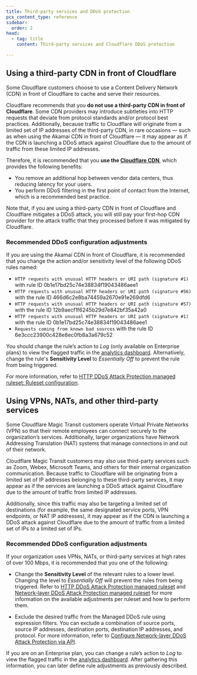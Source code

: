 ```yaml
---
title: Third-party services and DDoS protection
pcx_content_type: reference
sidebar:
  order: 2
head:
  - tag: title
    content: Third-party services and Cloudflare DDoS protection

---
```



## Using a third-party CDN in front of Cloudflare

Some Cloudflare customers choose to use a <GlossaryTooltip term="content delivery network (CDN)">Content Delivery Network (CDN)</GlossaryTooltip> in front of Cloudflare to cache and serve their resources.

Cloudflare recommends that you **do not use a third-party CDN in front of Cloudflare**. Some CDN providers may introduce subtleties into HTTP requests that deviate from protocol standards and/or protocol best practices. Additionally, because traffic to Cloudflare will originate from a limited set of IP addresses of the third-party CDN, in rare occasions — such as when using the Akamai CDN in front of Cloudflare — it may appear as if the CDN is launching a DDoS attack against Cloudflare due to the amount of traffic from these limited IP addresses.

Therefore, it is recommended that you **use the [Cloudflare CDN](/cache/)**, which provides the following benefits:

* You remove an additional hop between vendor data centers, thus reducing latency for your users.
* You perform DDoS filtering in the first point of contact from the Internet, which is a recommended best practice.

Note that, if you are using a third-party CDN in front of Cloudflare and Cloudflare mitigates a DDoS attack, you will still pay your first-hop CDN provider for the attack traffic that they processed before it was mitigated by Cloudflare.

### Recommended DDoS configuration adjustments

If you are using the Akamai CDN in front of Cloudflare, it is recommended that you change the action and/or sensitivity level of the following DDoS rules named:

* `HTTP requests with unusual HTTP headers or URI path (signature #1)` with rule ID 0b1e17bd25c74e38834f19043486aee1
* `HTTP requests with unusual HTTP headers or URI path (signature #56)` with the rule ID 466d6c2e8ba74459a2670e91e269dfd6
* `HTTP requests with unusual HTTP headers or URI path (signature #57)` with the rule ID 12b9aecf1f6245b29d7e842bf35a42a0
* `HTTP requests with unusual HTTP headers or URI path (signature #1)` with the rule ID 0b1e17bd25c74e38834f19043486aee1
* `Requests coming from known bad sources` with the rule ID 6e3ccc23900c428e8ec0fb8a3a679c52

You should change the rule’s action to *Log* (only available on Enterprise plans) to view the flagged traffic in the [analytics dashboard](/ddos-protection/reference/analytics/). Alternatively, change the rule's **Sensitivity Level** to *Essentially Off* to prevent the rule from being triggered.

For more information, refer to [HTTP DDoS Attack Protection managed ruleset: Ruleset configuration](/ddos-protection/managed-rulesets/http/#ruleset-configuration).

## Using VPNs, NATs, and other third-party services

Some Cloudflare Magic Transit customers operate <GlossaryTooltip term="Virtual Private Network (VPN)">Virtual Private Networks (VPN)</GlossaryTooltip> so that their remote employees can connect securely to the organization’s services. Additionally, larger organizations have Network Addressing Translation (NAT) systems that manage connections in and out of their network.

Cloudflare Magic Transit customers may also use third-party services such as Zoom, Webex, Microsoft Teams, and others for their internal organization communication. Because traffic to Cloudflare will be originating from a limited set of IP addresses belonging to these third-party services, it may appear as if the services are launching a DDoS attack against Cloudflare due to the amount of traffic from limited IP addresses.

Additionally, since this traffic may also be targeting a limited set of destinations (for example, the same designated service ports, VPN endpoints, or NAT IP addresses), it may appear as if the CDN is launching a DDoS attack against Cloudflare due to the amount of traffic from a limited set of IPs *to* a limited set of IPs.

### Recommended DDoS configuration adjustments

If your organization uses VPNs, NATs, or third-party services at high rates of over 100 Mbps, it is recommended that you one of the following:

* Change the **Sensitivity Level** of the relevant rules to a lower level. Changing the level to *Essentially Off* will prevent the rules from being triggered. Refer to [HTTP DDoS Attack Protection managed ruleset](/ddos-protection/managed-rulesets/http/) and [Network-layer DDoS Attack Protection managed ruleset](/ddos-protection/managed-rulesets/network/) for more information on the available adjustments per ruleset and how to perform them.

* Exclude the desired traffic from the Managed DDoS rule using expression filters. You can exclude a combination of source ports, source IP addresses, destination ports, destination IP addresses, and protocol. For more information, refer to [Configure Network-layer DDoS Attack Protection via API](/ddos-protection/managed-rulesets/network/configure-api/).

If you are on an Enterprise plan, you can change a rule’s action to *Log* to view the flagged traffic in the [analytics dashboard](/ddos-protection/reference/analytics/). After gathering this information, you can later define rule adjustments as previously described.
